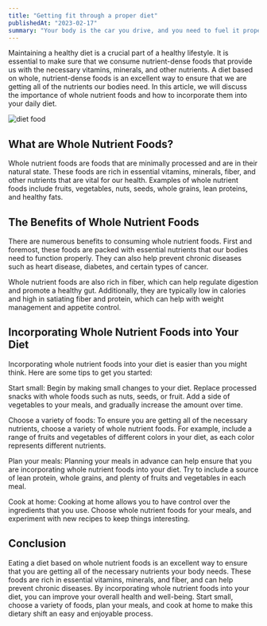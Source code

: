 ```yaml
---
title: "Getting fit through a proper diet"
publishedAt: "2023-02-17"
summary: "Your body is the car you drive, and you need to fuel it properly to get the best performance."
---
```


Maintaining a healthy diet is a crucial part of a healthy lifestyle. It is essential to make sure that we consume nutrient-dense foods that provide us with the necessary vitamins, minerals, and other nutrients. A diet based on whole, nutrient-dense foods is an excellent way to ensure that we are getting all of the nutrients our bodies need. In this article, we will discuss the importance of whole nutrient foods and how to incorporate them into your daily diet.

<Image
  alt='diet food'
  width={1000}
  height={600}
  src='https://images.unsplash.com/photo-1512621776951-a57141f2eefd?ixlib=rb-4.0.3&ixid=MnwxMjA3fDB8MHxwaG90by1wYWdlfHx8fGVufDB8fHx8&auto=format&fit=crop&w=1470&q=80'
/>

## What are Whole Nutrient Foods?

Whole nutrient foods are foods that are minimally processed and are in their natural state. These foods are rich in essential vitamins, minerals, fiber, and other nutrients that are vital for our health. Examples of whole nutrient foods include fruits, vegetables, nuts, seeds, whole grains, lean proteins, and healthy fats.

## The Benefits of Whole Nutrient Foods

There are numerous benefits to consuming whole nutrient foods. First and foremost, these foods are packed with essential nutrients that our bodies need to function properly. They can also help prevent chronic diseases such as heart disease, diabetes, and certain types of cancer.

Whole nutrient foods are also rich in fiber, which can help regulate digestion and promote a healthy gut. Additionally, they are typically low in calories and high in satiating fiber and protein, which can help with weight management and appetite control.

## Incorporating Whole Nutrient Foods into Your Diet

Incorporating whole nutrient foods into your diet is easier than you might think. Here are some tips to get you started:

Start small: Begin by making small changes to your diet. Replace processed snacks with whole foods such as nuts, seeds, or fruit. Add a side of vegetables to your meals, and gradually increase the amount over time.

Choose a variety of foods: To ensure you are getting all of the necessary nutrients, choose a variety of whole nutrient foods. For example, include a range of fruits and vegetables of different colors in your diet, as each color represents different nutrients.

Plan your meals: Planning your meals in advance can help ensure that you are incorporating whole nutrient foods into your diet. Try to include a source of lean protein, whole grains, and plenty of fruits and vegetables in each meal.

Cook at home: Cooking at home allows you to have control over the ingredients that you use. Choose whole nutrient foods for your meals, and experiment with new recipes to keep things interesting.

## Conclusion

Eating a diet based on whole nutrient foods is an excellent way to ensure that you are getting all of the necessary nutrients your body needs. These foods are rich in essential vitamins, minerals, and fiber, and can help prevent chronic diseases. By incorporating whole nutrient foods into your diet, you can improve your overall health and well-being. Start small, choose a variety of foods, plan your meals, and cook at home to make this dietary shift an easy and enjoyable process.
